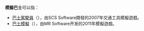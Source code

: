 '''模擬巴士'''可以指：
* [[巴士駕駛員|巴士駕駛員]]（{{lang|en|''Bus Driver''}}），由SCS Software開發的2007年交通工具模擬遊戲。
* [[巴士模擬|巴士模擬]]（{{lang|en|''The Bus Simulator''}}），由MR Software开发的2011年模擬遊戲。

{{disambig|cat=四字作品消歧义}}